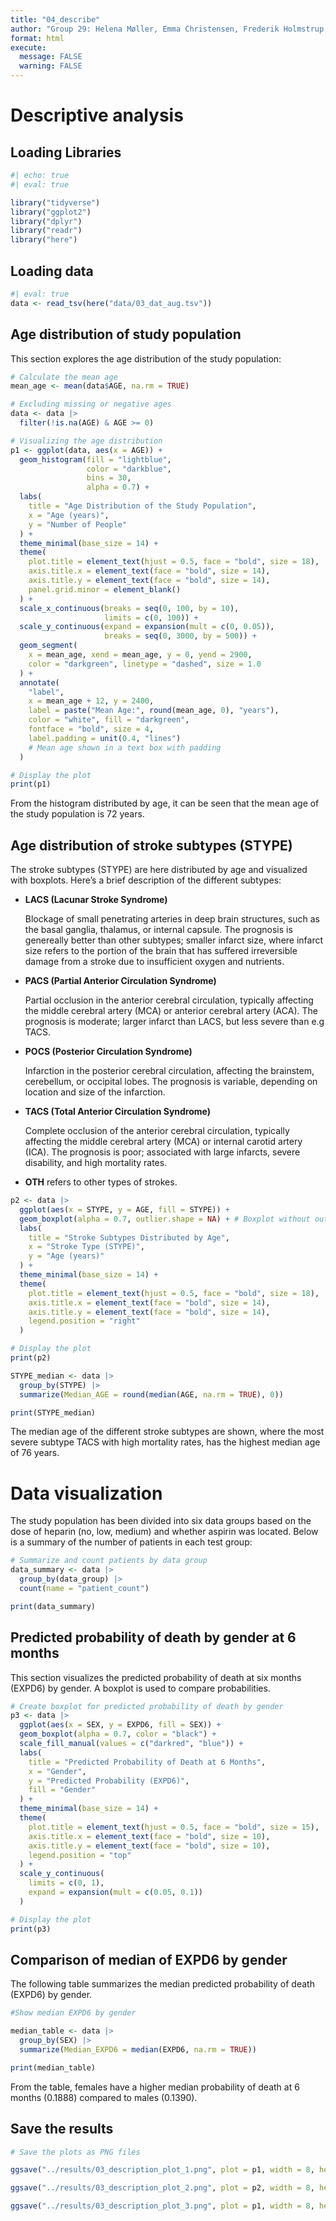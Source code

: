 ```yaml
---
title: "04_describe"
author: "Group 29: Helena Møller, Emma Christensen, Frederik Holmstrup, Casper Harreby & Laura Christiansen"
format: html
execute: 
  message: FALSE
  warning: FALSE
---
```


# Descriptive analysis

## Loading Libraries

```r
#| echo: true
#| eval: true

library("tidyverse") 
library("ggplot2") 
library("dplyr") 
library("readr") 
library("here")
```

## Loading data

```r
#| eval: true
data <- read_tsv(here("data/03_dat_aug.tsv"))
```

## Age distribution of study population

This section explores the age distribution of the study population:

```r

# Calculate the mean age
mean_age <- mean(data$AGE, na.rm = TRUE)

# Excluding missing or negative ages
data <- data |> 
  filter(!is.na(AGE) & AGE >= 0)

# Visualizing the age distribution
p1 <- ggplot(data, aes(x = AGE)) +      
  geom_histogram(fill = "lightblue", 
                 color = "darkblue", 
                 bins = 30, 
                 alpha = 0.7) + 
  labs(
    title = "Age Distribution of the Study Population",             
    x = "Age (years)", 
    y = "Number of People"
  ) +      
  theme_minimal(base_size = 14) +      
  theme(
    plot.title = element_text(hjust = 0.5, face = "bold", size = 18), 
    axis.title.x = element_text(face = "bold", size = 14),            
    axis.title.y = element_text(face = "bold", size = 14),         
    panel.grid.minor = element_blank()
  ) +                
  scale_x_continuous(breaks = seq(0, 100, by = 10), 
                     limits = c(0, 100)) +     
  scale_y_continuous(expand = expansion(mult = c(0, 0.05)), 
                     breaks = seq(0, 3000, by = 500)) +    
  geom_segment(
    x = mean_age, xend = mean_age, y = 0, yend = 2900, 
    color = "darkgreen", linetype = "dashed", size = 1.0
  ) +      
  annotate(
    "label", 
    x = mean_age + 12, y = 2400, 
    label = paste("Mean Age:", round(mean_age, 0), "years"),                 
    color = "white", fill = "darkgreen", 
    fontface = "bold", size = 4,                      
    label.padding = unit(0.4, "lines")  
    # Mean age shown in a text box with padding 
  )

# Display the plot
print(p1)
```

From the histogram distributed by age, it can be seen that the mean age of the study population is 72 years.

## Age distribution of stroke subtypes (STYPE) 

The stroke subtypes (STYPE) are here distributed by age and visualized with boxplots. Here's a brief description of the different subtypes:

-   **LACS (Lacunar Stroke Syndrome)**

    Blockage of small penetrating arteries in deep brain structures, such as the basal ganglia, thalamus, or internal capsule. The prognosis is genereally better than other subtypes; smaller infarct size, where infarct size refers to the portion of the brain that has suffered irreversible damage from a stroke due to insufficient oxygen and nutrients.

-   **PACS (Partial Anterior Circulation Syndrome)**

    Partial occlusion in the anterior cerebral circulation, typically affecting the middle cerebral artery (MCA) or anterior cerebral artery (ACA). The prognosis is moderate; larger infarct than LACS, but less severe than e.g TACS.

-   **POCS (Posterior Circulation Syndrome)**

    Infarction in the posterior cerebral circulation, affecting the brainstem, cerebellum, or occipital lobes. The prognosis is variable, depending on location and size of the infarction.

-   **TACS (Total Anterior Circulation Syndrome)**

    Complete occlusion of the anterior cerebral circulation, typically affecting the middle cerebral artery (MCA) or internal carotid artery (ICA). The prognosis is poor; associated with large infarcts, severe disability, and high mortality rates.

-   **OTH** refers to other types of strokes.

```r

p2 <- data |> 
  ggplot(aes(x = STYPE, y = AGE, fill = STYPE)) + 
  geom_boxplot(alpha = 0.7, outlier.shape = NA) + # Boxplot without outlier points
  labs(
    title = "Stroke Subtypes Distributed by Age",
    x = "Stroke Type (STYPE)",
    y = "Age (years)"
  ) + 
  theme_minimal(base_size = 14) + 
  theme(
    plot.title = element_text(hjust = 0.5, face = "bold", size = 18),
    axis.title.x = element_text(face = "bold", size = 14),
    axis.title.y = element_text(face = "bold", size = 14),
    legend.position = "right"
  )

# Display the plot
print(p2)
```

```r
STYPE_median <- data |>
  group_by(STYPE) |>
  summarize(Median_AGE = round(median(AGE, na.rm = TRUE), 0))

print(STYPE_median)
```

The median age of the different stroke subtypes are shown, where the most severe subtype TACS with high mortality rates, has the highest median age of 76 years.

# Data visualization

The study population has been divided into six data groups based on the dose of heparin (no, low, medium) and whether aspirin was located. Below is a summary of the number of patients in each test group:

```r

# Summarize and count patients by data group
data_summary <- data |> 
  group_by(data_group) |> 
  count(name = "patient_count") 

print(data_summary)
```

## Predicted probability of death by gender at 6 months 

This section visualizes the predicted probability of death at six months (EXPD6) by gender. A boxplot is used to compare probabilities.

```r

# Create boxplot for predicted probability of death by gender
p3 <- data |> 
  ggplot(aes(x = SEX, y = EXPD6, fill = SEX)) +   
  geom_boxplot(alpha = 0.7, color = "black") +    
  scale_fill_manual(values = c("darkred", "blue")) + 
  labs(
    title = "Predicted Probability of Death at 6 Months",     
    x = "Gender",     
    y = "Predicted Probability (EXPD6)",     
    fill = "Gender"
  ) + 
  theme_minimal(base_size = 14) +   
  theme(
    plot.title = element_text(hjust = 0.5, face = "bold", size = 15),
    axis.title.x = element_text(face = "bold", size = 10), 
    axis.title.y = element_text(face = "bold", size = 10), 
    legend.position = "top"
  ) +   
  scale_y_continuous(
    limits = c(0, 1),     
    expand = expansion(mult = c(0.05, 0.1))
  )

# Display the plot
print(p3)
```

## Comparison of median of EXPD6 by gender

The following table summarizes the median predicted probability of death (EXPD6) by gender.

```r
#Show median EXPD6 by gender  

median_table <- data |>
  group_by(SEX) |>
  summarize(Median_EXPD6 = median(EXPD6, na.rm = TRUE)) 

print(median_table)
```

From the table, females have a higher median probability of death at 6 months (0.1888) compared to males (0.1390).

## Save the results

```r
# Save the plots as PNG files

ggsave("../results/03_description_plot_1.png", plot = p1, width = 8, height = 4, dpi = 300, bg = "white")

ggsave("../results/03_description_plot_2.png", plot = p2, width = 8, height = 4, dpi = 300, bg = "white")

ggsave("../results/03_description_plot_3.png", plot = p1, width = 8, height = 4, dpi = 300, bg = "white")
```
